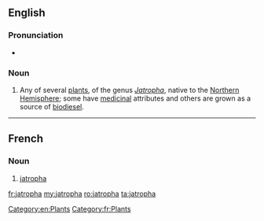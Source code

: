 ==English==
{{wikipedia}}
===Pronunciation===
* {{a|UK}} {{IPA|/ˈdʒatɹəfə/}}

===Noun===
{{en-noun}}

# Any of several [[plant]]s, of the genus ''[[Jatropha]]'', native to the [[Northern Hemisphere]]; some have [[medicinal]] attributes and others are grown as a source of [[biodiesel]].

[[Category:en:Plants]]
----
==French==
===Noun===
{{fr-noun|mf}}
# [[#English|jatropha]]

[[Category:fr:Plants]]

[[fr:jatropha]]
[[my:jatropha]]
[[ro:jatropha]]
[[ta:jatropha]]